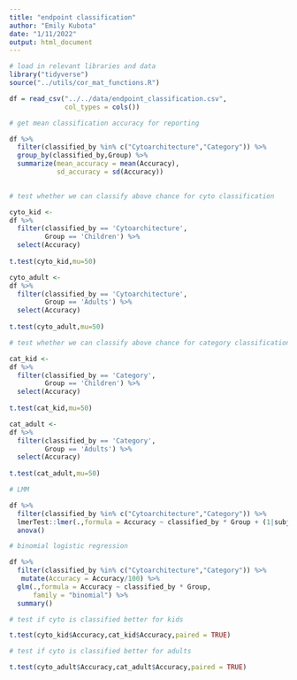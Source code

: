 ```yaml
---
title: "endpoint classification"
author: "Emily Kubota"
date: "1/11/2022"
output: html_document
---
```


```r
# load in relevant libraries and data 
library("tidyverse")
source("../utils/cor_mat_functions.R")

df = read_csv("../../data/endpoint_classification.csv",
              col_types = cols())
```

```r
# get mean classification accuracy for reporting 

df %>% 
  filter(classified_by %in% c("Cytoarchitecture","Category")) %>% 
  group_by(classified_by,Group) %>% 
  summarize(mean_accuracy = mean(Accuracy),
            sd_accuracy = sd(Accuracy))
  
```

```r
# test whether we can classify above chance for cyto classification

cyto_kid <- 
df %>% 
  filter(classified_by == 'Cytoarchitecture',
         Group == 'Children') %>% 
  select(Accuracy) 
  
t.test(cyto_kid,mu=50)

cyto_adult <- 
df %>% 
  filter(classified_by == 'Cytoarchitecture',
         Group == 'Adults') %>% 
  select(Accuracy) 
  
t.test(cyto_adult,mu=50)


```

```r
# test whether we can classify above chance for category classification

cat_kid <- 
df %>% 
  filter(classified_by == 'Category',
         Group == 'Children') %>% 
  select(Accuracy) 
  
t.test(cat_kid,mu=50)

cat_adult <- 
df %>% 
  filter(classified_by == 'Category',
         Group == 'Adults') %>% 
  select(Accuracy) 
  
t.test(cat_adult,mu=50)


```


```r

# LMM 

df %>% 
  filter(classified_by %in% c("Cytoarchitecture","Category")) %>% 
  lmerTest::lmer(.,formula = Accuracy ~ classified_by * Group + (1|subject)) %>% 
  anova()
```

```r
# binomial logistic regression

df %>% 
  filter(classified_by %in% c("Cytoarchitecture","Category")) %>% 
   mutate(Accuracy = Accuracy/100) %>% 
  glm(.,formula = Accuracy ~ classified_by * Group,
      family = "binomial") %>% 
  summary()
```



```r
# test if cyto is classified better for kids 

t.test(cyto_kid$Accuracy,cat_kid$Accuracy,paired = TRUE)

```

```r
# test if cyto is classified better for adults 

t.test(cyto_adult$Accuracy,cat_adult$Accuracy,paired = TRUE)

```



